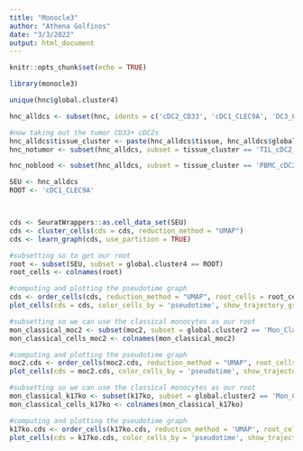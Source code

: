 ```yaml
---
title: "Monocle3"
author: "Athena Golfinos"
date: "3/3/2022"
output: html_document
---
```


```r
knitr::opts_chunk$set(echo = TRUE)
```

```r
library(monocle3)
```


```r
unique(hnc$global.cluster4)

hnc_alldcs <- subset(hnc, idents = c('cDC2_CD33', 'cDC1_CLEC9A', 'DC3_LAMP3', 'cDC2_CD1C'))

#now taking out the tumor CD33+ cDC2s 
hnc_alldcs$tissue_cluster <- paste(hnc_alldcs$tissue, hnc_alldcs$global.cluster4, sep = '_')
hnc_notumor <- subset(hnc_alldcs, subset = tissue_cluster == 'TIL_cDC2_CD33', invert = TRUE)

hnc_noblood <- subset(hnc_alldcs, subset = tissue_cluster == 'PBMC_cDC2_CD33', invert = TRUE)
```


```r
SEU <- hnc_alldcs
ROOT <- 'cDC1_CLEC9A'



cds <- SeuratWrappers::as.cell_data_set(SEU)
cds <- cluster_cells(cds = cds, reduction_method = "UMAP")
cds <- learn_graph(cds, use_partition = TRUE)

#subsetting so to get our root
root <- subset(SEU, subset = global.cluster4 == ROOT)
root_cells <- colnames(root)

#computing and plotting the pseudotime graph
cds <- order_cells(cds, reduction_method = "UMAP", root_cells = root_cells)
plot_cells(cds = cds, color_cells_by = 'pseudotime', show_trajectory_graph = TRUE)

```

```r
#subsetting so we can use the classical monocytes as our root
mon_classical_moc2 <- subset(moc2, subset = global.cluster2 == 'Mon_Classical')
mon_classical_cells_moc2 <- colnames(mon_classical_moc2)

#computing and plotting the pseudotime graph
moc2.cds <- order_cells(moc2.cds, reduction_method = "UMAP", root_cells = mon_classical_cells_moc2)
plot_cells(cds = moc2.cds, color_cells_by = 'pseudotime', show_trajectory_graph = TRUE)

#subsetting so we can use the classical monocytes as our root
mon_classical_k17ko <- subset(k17ko, subset = global.cluster2 == 'Mon_Classical')
mon_classical_cells_k17ko <- colnames(mon_classical_k17ko)

#computing and plotting the pseudotime graph
k17ko.cds <- order_cells(k17ko.cds, reduction_method = 'UMAP', root_cells = mon_classical_cells_k17ko)
plot_cells(cds = k17ko.cds, color_cells_by = 'pseudotime', show_trajectory_graph = TRUE)
```

